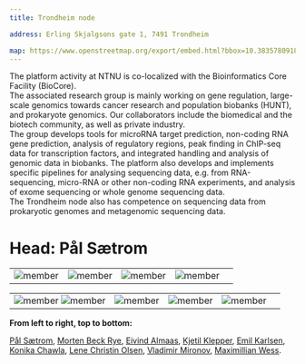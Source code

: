 ---
title: Trondheim node

address: Erling Skjalgsons gate 1, 7491 Trondheim

map: https://www.openstreetmap.org/export/embed.html?bbox=10.38357809185982%2C63.41694633736231%2C10.394768267869951%2C63.42271667428782&layer=mapnik&marker=63.419451681013936%2C10.391073179864883
---


The platform activity at NTNU is co-localized with the Bio­informatics Core Facility (BioCore).
<br/>
The associated research group is mainly working on gene regulation, large-scale genomics towards cancer research and population bio­banks (HUNT), and prokaryote genomics. Our collaborators include the biomedical and the biotech community, as well as private industry. 
<br/>
The group develops tools for microRNA target prediction, non-coding RNA gene prediction, analysis of regulatory regions, peak finding in ChIP-seq data for transcription factors, and integrated handling and analysis of genomic data in biobanks. The platform also develops and implements specific pipelines for analysing sequencing data, e.g. from RNA-sequencing, micro-RNA or other non-coding RNA experiments, and analysis of exome sequencing or whole genome sequencing data. 
<br/>
The Trondheim node also has competence on sequencing data from prokaryotic genomes and metagenomic sequencing data.
<br/>
# **Head: Pål Sætrom**


||||||
:-:|:-:|:-:|:-:|:-:
![member](../../assets/people/paal-saetrom.png) |![member](../../assets/people/Morten_Rye.jpg) | ![member](../../assets/people/eivind_almaas.jpg) | ![member](../../assets/people/kjetil_klepper.jpg) 

||||||
:-:|:-:|:-:|:-:|:-:
![member](../../assets/people/emil_karlsen.jpg) ![member](../../assets/people/konika_chawla.jpg) | ![member](../../assets/people/lene_olsen.jpg) | ![member](../../assets/people/vladimir_mironov.jpg) | ![member](../../assets/people/maximilian_wess.jpg)


**From left to right, top to bottom:**

[Pål Sætrom](https://www.ntnu.no/ansatte/pal.satrom), [Morten Beck Rye](https://www.ntnu.no/ansatte/morten.rye), [Eivind Almaas](https://www.ntnu.no/ansatte/eivind.almaas), [Kjetil Klepper](https://www.ntnu.no/ansatte/kjetil.klepper), [Emil Karlsen](https://www.ntnu.no/ansatte/emil.karlsen), [Konika Chawla](https://www.ntnu.no/ansatte/konika.chawla), [Lene Christin Olsen](https://www.ntnu.no/ansatte/lene.c.olsen), [Vladimir Mironov](https://www.ntnu.no/ansatte/vladimir.mironov), [Maximillian Wess](https://www.ntnu.no/ansatte/maximilian.wess).
